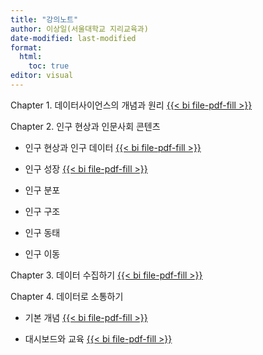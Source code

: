 ```yaml
---
title: "강의노트"
author: 이상일(서울대학교 지리교육과)
date-modified: last-modified
format: 
  html: 
    toc: true
editor: visual
---
```


Chapter 1. 데이터사이언스의 개념과 원리 [{{< bi file-pdf-fill >}}](class_notes/1장%20데이터사이언스의%20개념과%20원리(강의노트).pdf)

Chapter 2. 인구 현상과 인문사회 콘텐츠

-   인구 현상과 인구 데이터 [{{< bi file-pdf-fill >}}](class_notes/2장%20인구%20현상과%20인문사회%20콘텐츠%201(강의노트).pdf)

-   인구 성장 [{{< bi file-pdf-fill >}}](class_notes/2장%20인구%20현상과%20인문사회%20콘텐츠%202(강의노트).pdf)

-   인구 분포

-   인구 구조

-   인구 동태

-   인구 이동

Chapter 3. 데이터 수집하기 [{{< bi file-pdf-fill >}}](class_notes/3장%20데이터%20수집하기(강의노트).pdf)

Chapter 4. 데이터로 소통하기

-   기본 개념 [{{< bi file-pdf-fill >}}](class_notes/4장%20데이터로%20소통하기%201(강의노트).pdf)

-   대시보드와 교육 [{{< bi file-pdf-fill >}}](class_notes/4장%20데이터로%20소통하기%202(강의노트).pdf)

